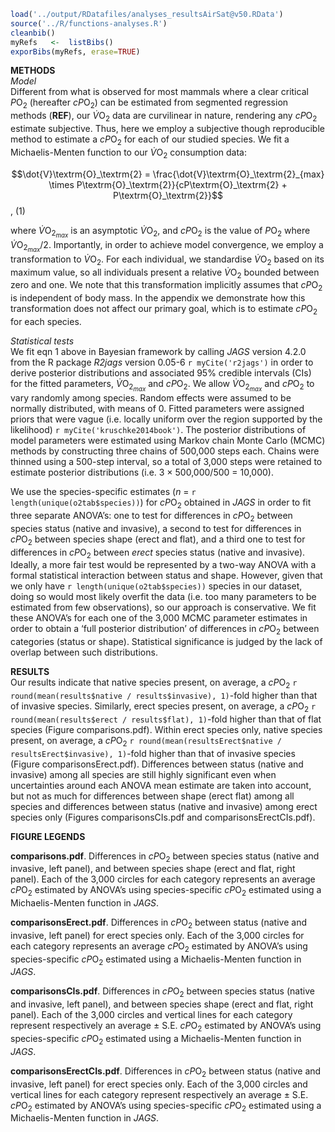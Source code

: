 ```r
load('../output/RDatafiles/analyses_resultsAirSat@v50.RData')
source('../R/functions-analyses.R')
cleanbib()
myRefs   <-  listBibs()
exporBibs(myRefs, erase=TRUE)
```

**METHODS**  
*Model*  
Different from what is observed for most mammals where a clear critical $P\textrm{O}_\textrm{2}$ (hereafter $cP\textrm{O}_\textrm{2}$) can be estimated from segmented regression methods (**REF**), our $\dot{V}\textrm{O}_\textrm{2}$ data are curvilinear in nature, rendering any $cP\textrm{O}_\textrm{2}$ estimate subjective. Thus, here we employ a subjective though reproducible method to estimate a $cP\textrm{O}_\textrm{2}$ for each of our studied species. We fit a Michaelis-Menten function to our $\dot{V}\textrm{O}_\textrm{2}$ consumption data:  

$$\dot{V}\textrm{O}_\textrm{2} = \frac{\dot{V}\textrm{O}_\textrm{2}_{max} \times P\textrm{O}_\textrm{2}}{cP\textrm{O}_\textrm{2} + P\textrm{O}_\textrm{2}}$$,  (1)

where $\dot{V}\textrm{O}_\textrm{2}_{max}$ is an asymptotic $\dot{V}\textrm{O}_\textrm{2}$, and $cP\textrm{O}_\textrm{2}$ is the value of $P\textrm{O}_\textrm{2}$ where $\dot{V}\textrm{O}_\textrm{2}_{max} / 2$. Importantly, in order to achieve model convergence, we employ a transformation to $\dot{V}\textrm{O}_\textrm{2}$. For each individual, we standardise $\dot{V}\textrm{O}_\textrm{2}$ based on its maximum value, so all individuals present a relative $\dot{V}\textrm{O}_\textrm{2}$ bounded between zero and one. We note that this transformation implicitly assumes that $cP\textrm{O}_\textrm{2}$ is independent of body mass. In the appendix we demonstrate how this transformation does not affect our primary goal, which is to estimate $cP\textrm{O}_\textrm{2}$ for each species.  
  
*Statistical tests*  
We fit eqn 1 above in Bayesian framework by calling *JAGS* version 4.2.0 from the R package *R2jags* version 0.05-6 `r myCite('r2jags')` in order to derive posterior distributions and associated 95\% credible intervals (CIs) for the fitted parameters, $\dot{V}\textrm{O}_\textrm{2}_{max}$ and $cP\textrm{O}_\textrm{2}$. We allow $\dot{V}\textrm{O}_\textrm{2}_{max}$ and $cP\textrm{O}_\textrm{2}$ to vary randomly among species. Random effects were assumed to be normally distributed, with means of 0. Fitted parameters were assigned priors that were vague (i.e. locally uniform over the region supported by the likelihood) `r myCite('kruschke2014book')`. The posterior distributions of model parameters were estimated using Markov chain Monte Carlo (MCMC) methods by constructing three chains of 500,000 steps each. Chains were thinned using a 500-step interval, so a total of 3,000 steps were retained to estimate posterior distributions (i.e. 3 $\times$ 500,000/500 = 10,000).  

We use the species-specific estimates (*n* = `r length(unique(o2tab$species))`) for $cP\textrm{O}_\textrm{2}$ obtained in *JAGS* in order to fit three separate ANOVA's: one to test for differences in $cP\textrm{O}_\textrm{2}$ between species status (native and invasive), a second to test for differences in $cP\textrm{O}_\textrm{2}$ between species shape (erect and flat), and a third one to test for differences in $cP\textrm{O}_\textrm{2}$ between *erect* species status (native and invasive). Ideally, a more fair test would be represented by a two-way ANOVA with a formal statistical interaction between status and shape. However, given that we only have `r length(unique(o2tab$species))` species in our dataset, doing so would most likely overfit the data (i.e. too many parameters to be estimated from few observations), so our approach is conservative. We fit these ANOVA's for each one of the 3,000 MCMC parameter estimates in order to obtain a 'full posterior distribution' of differences in $cP\textrm{O}_\textrm{2}$ between categories (status or shape). Statistical significance is judged by the lack of overlap between such distributions.  
  
**RESULTS**  
Our results indicate that native species present, on average, a $cP\textrm{O}_\textrm{2}$ `r round(mean(results$native / results$invasive), 1)`-fold higher than that of invasive species. Similarly, erect species present, on average, a $cP\textrm{O}_\textrm{2}$ `r round(mean(results$erect / results$flat), 1)`-fold higher than that of flat species (Figure comparisons.pdf). Within erect species only, native species present, on average, a $cP\textrm{O}_\textrm{2}$ `r round(mean(resultsErect$native / resultsErect$invasive), 1)`-fold higher than that of invasive species (Figure comparisonsErect.pdf). Differences between status (native and invasive) among all species are still highly significant even when uncertainties around each ANOVA mean estimate are taken into account, but not as much for differences between shape (erect flat) among all species and differences between status (native and invasive) among erect species only (Figures comparisonsCIs.pdf and comparisonsErectCIs.pdf).  
  
**FIGURE LEGENDS**  

**comparisons.pdf**. Differences in $cP\textrm{O}_\textrm{2}$ between species status (native and invasive, left panel), and between species shape (erect and flat, right panel). Each of the 3,000 circles for each category represents an average $cP\textrm{O}_\textrm{2}$ estimated by ANOVA's using species-specific $cP\textrm{O}_\textrm{2}$ estimated using a Michaelis-Menten function in *JAGS*.  
  
**comparisonsErect.pdf**.  Differences in $cP\textrm{O}_\textrm{2}$ between status (native and invasive, left panel) for erect species only. Each of the 3,000 circles for each category represents an average $cP\textrm{O}_\textrm{2}$ estimated by ANOVA's using species-specific $cP\textrm{O}_\textrm{2}$ estimated using a Michaelis-Menten function in *JAGS*.  
  
**comparisonsCIs.pdf**.  Differences in $cP\textrm{O}_\textrm{2}$ between species status (native and invasive, left panel), and between species shape (erect and flat, right panel). Each of the 3,000 circles and vertical lines for each category represent respectively an average $\pm$ S.E. $cP\textrm{O}_\textrm{2}$ estimated by ANOVA's using species-specific $cP\textrm{O}_\textrm{2}$ estimated using a Michaelis-Menten function in *JAGS*.  
  
**comparisonsErectCIs.pdf**.  Differences in $cP\textrm{O}_\textrm{2}$ between status (native and invasive, left panel) for erect species only. Each of the 3,000 circles and vertical lines for each category represent respectively an average $\pm$ S.E. $cP\textrm{O}_\textrm{2}$ estimated by ANOVA's using species-specific $cP\textrm{O}_\textrm{2}$ estimated using a Michaelis-Menten function in *JAGS*.  
  
